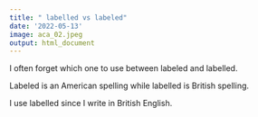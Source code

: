 ```yaml
---
title: " labelled vs labeled"
date: '2022-05-13'
image: aca_02.jpeg
output: html_document
---
```



I often forget which one to use between labeled and labelled.

Labeled is an American spelling while labelled is British spelling.

I use labelled since I write in British English.

<style>
body {
text-align: justify}
</style>
